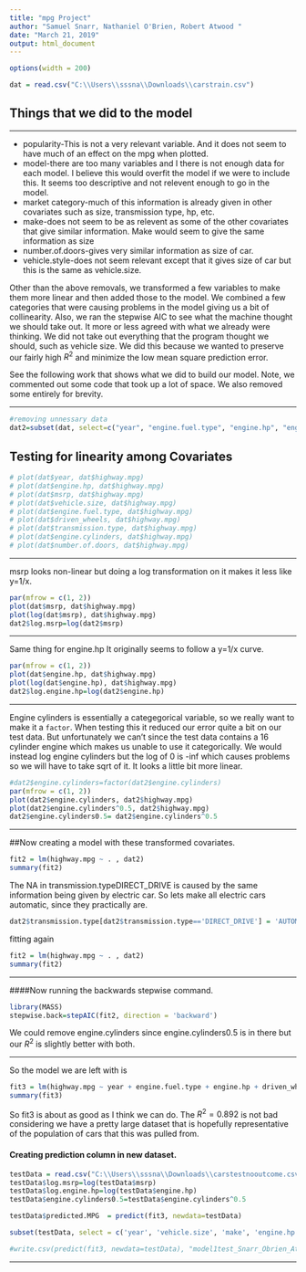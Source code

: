 ---
title: "mpg Project"
author: "Samuel Snarr, Nathaniel O'Brien, Robert Atwood "
date: "March 21, 2019"
output: html_document
---
```{r set-options, echo=FALSE, cache=FALSE}
options(width = 200)
```

```{r}
dat = read.csv("C:\\Users\\sssna\\Downloads\\carstrain.csv")
```

## Things that we did to the model

***

* popularity-This is not a very relevant variable. And it does not seem to have much of an effect on the mpg when plotted. 
* model-there are too many variables and I there is not enough data for each model. I believe this would overfit the model if we were to include this. It seems too descriptive and not relevent enough to go in the model. 
* market category-much of this information is already given in other covariates such as size, transmission type, hp, etc.
* make-does not seem to be as relevent as some of the other covariates that give similar information. Make would seem to give the same information as size
* number.of.doors-gives very similar information as size of car.
* vehicle.style-does not seem relevant except that it gives size of car but this is the same as vehicle.size.

Other than the above removals, we transformed a few variables to make them more linear and then added those to the model. We combined a few categories that were causing problems in the model giving us a bit of collinearity. Also, we ran the stepwise AIC to see what the machine thought we should take out. It more or less agreed with what we already were thinking. We did not take out everything that the program thought we should, such as vehicle size. We did this because we wanted to preserve our fairly high $R^2$ and minimize the low mean square prediction error.   

See the following work that shows what we did to build our model. 
Note, we commented out some code that took up a lot of space. We also removed some entirely for brevity. 

***

```{r}
#removing unnessary data
dat2=subset(dat, select=c("year", "engine.fuel.type", "engine.hp", "engine.cylinders", "transmission.type", "driven_wheels",  "vehicle.size", "highway.mpg", "msrp"))
```
## Testing for linearity among Covariates
```{r}
# plot(dat$year, dat$highway.mpg)
# plot(dat$engine.hp, dat$highway.mpg)
# plot(dat$msrp, dat$highway.mpg)
# plot(dat$vehicle.size, dat$highway.mpg)
# plot(dat$engine.fuel.type, dat$highway.mpg)
# plot(dat$driven_wheels, dat$highway.mpg)
# plot(dat$transmission.type, dat$highway.mpg)
# plot(dat$engine.cylinders, dat$highway.mpg)
# plot(dat$number.of.doors, dat$highway.mpg)
```
***
msrp looks non-linear but doing a log transformation on it makes it less like y=1/x. 
```{r}
par(mfrow = c(1, 2))
plot(dat$msrp, dat$highway.mpg)
plot(log(dat$msrp), dat$highway.mpg)
dat2$log.msrp=log(dat2$msrp)

```
***
Same thing for engine.hp
It originally seems to follow a y=1/x curve.
```{r}
par(mfrow = c(1, 2))
plot(dat$engine.hp, dat$highway.mpg)
plot(log(dat$engine.hp), dat$highway.mpg)
dat2$log.engine.hp=log(dat2$engine.hp)
```
***
Engine cylinders is essentially a categegorical variable, so we really want to make it a `factor`. When testing this it reduced our error quite a bit on our test data. But unfortunately we can't since the test data contains a 16 cylinder engine which makes us unable to use it categorically.
We would instead log engine cylinders but the log of 0 is -inf which causes problems so we will have to take sqrt of it. It looks a little bit more linear. 
```{r}
#dat2$engine.cylinders=factor(dat2$engine.cylinders)
par(mfrow = c(1, 2))
plot(dat2$engine.cylinders, dat2$highway.mpg)
plot(dat2$engine.cylinders^0.5, dat2$highway.mpg)
dat2$engine.cylinders0.5= dat2$engine.cylinders^0.5
```
***
##Now creating a model with these transformed covariates.

```{r}
fit2 = lm(highway.mpg ~ . , dat2)
summary(fit2)
```
The NA in transmission.typeDIRECT_DRIVE is caused by the same information being given by electric car. 
So lets make all electric cars automatic, since they practically are. 

```{r}
dat2$transmission.type[dat2$transmission.type=='DIRECT_DRIVE'] = 'AUTOMATIC'

```
fitting again
```{r}
fit2 = lm(highway.mpg ~ . , dat2)
summary(fit2)
```
***
####Now running the backwards stepwise command. 

```{r}
library(MASS)
stepwise.back=stepAIC(fit2, direction = 'backward')
```
We could remove engine.cylinders since engine.cylinders0.5 is in there but our $R^2$ is slightly better with both. 

***

So the model we are left with is

```{r}

fit3 = lm(highway.mpg ~ year + engine.fuel.type + engine.hp + driven_wheels  + log.msrp  + log.engine.hp  + engine.cylinders+ engine.cylinders0.5 + vehicle.size, data=dat2)
summary(fit3)

```

So fit3 is about as good as I think we can do. The $R^2 = 0.892$ is not bad considering we have a pretty large dataset that is hopefully representative of the population of cars that this was pulled from. 

#### Creating prediction column in new dataset. 

```{r}
testData = read.csv("C:\\Users\\sssna\\Downloads\\carstestnooutcome.csv")
testData$log.msrp=log(testData$msrp)
testData$log.engine.hp=log(testData$engine.hp)
testData$engine.cylinders0.5=testData$engine.cylinders^0.5

testData$predicted.MPG  = predict(fit3, newdata=testData)

subset(testData, select = c('year', 'vehicle.size', 'make', 'engine.hp', 'engine.cylinders', 'predicted.MPG'))[1:50, ]

#write.csv(predict(fit3, newdata=testData), "model1test_Snarr_Obrien_Atwood.csv")
```

***


